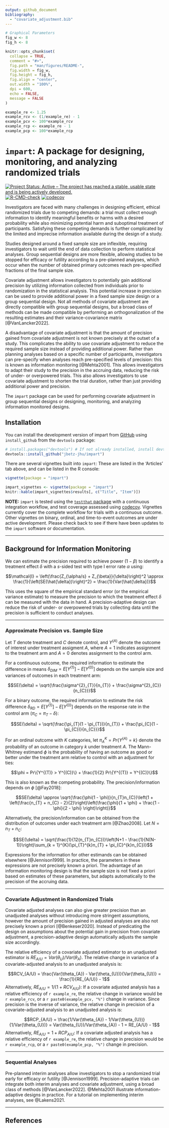 ```yaml
---
output: github_document
bibliography:
  - "covariate_adjustment.bib"
---
```


<!-- README.md is generated from README.Rmd. Please edit that file -->

```r
# Graphical Parameters
fig_w <- 8
fig_h <- 8

knitr::opts_chunk$set(
  collapse = TRUE,
  comment = "#>",
  fig.path = "man/figures/README-",
  fig.width = fig_w,
  fig.height = fig_h,
  fig.align = "center",
  out.width = "100%",
  dpi = 600,
  echo = FALSE,
  message = FALSE
)
```

```r
example_re <- 1.25
example_rcv <- (1/example_re) - 1
example_pcv <- 100*example_rcv
example_rcp <- example_re - 1
example_pcp <- 100*example_rcp
```

# `impart`: A package for designing, monitoring, and analyzing randomized trials

<!-- badges: start -->
[![Project Status: Active – The project has reached a stable, usable state and is being actively developed.](https://www.repostatus.org/badges/latest/active.svg)](https://www.repostatus.org/#active)
[![R-CMD-check](https://github.com/jbetz-jhu/impart/actions/workflows/R-CMD-check.yaml/badge.svg)](https://github.com/jbetz-jhu/impart/actions/workflows/R-CMD-check.yaml)
[![codecov](https://codecov.io/gh/jbetz-jhu/impart/graph/badge.svg?token=75LYU8AN1H)](https://codecov.io/gh/jbetz-jhu/impart)    
<!-- badges: end -->

Investigators are faced with many challenges in designing efficient, ethical randomized trials due to competing demands: a trial must collect enough information to identify meaningful benefits or harms with a desired probability while also minimizing potential harm and suboptimal treatment of participants. Satisfying these competing demands is further complicated by the limited and imprecise information available during the design of a study.

Studies designed around a fixed sample size are inflexible, requiring investigators to wait until the end of data collection to perform statistical analyses. Group sequential designs are more flexible, allowing studies to be stopped for efficacy or futility according to a pre-planned analyses, which occur when the number of obtained primary outcomes reach pre-specified fractions of the final sample size.

Covariate adjustment allows investigators to potentially gain additional precision by utilizing information collected from individuals prior to randomization in the statistical analysis. This potential increase in precision can be used to provide additional power in a fixed sample size design or a group sequential design. Not all methods of covariate adjustment are directly compatible with group sequential designs, but a broad class of methods can be made compatible by performing an orthogonalization of the resulting estimates and their variance-covariance matrix [@VanLancker2022].

A disadvantage of covariate adjustment is that the amount of precision gained from covariate adjustment is not known precisely at the outset of a study. This complicates the ability to use covariate adjustment to reduce the required sample size instead of providing additional power. Rather than planning analyses based on a specific number of participants, investigators can pre-specify when analyses reach pre-specified levels of precision: this is known as information monitoring [@Mehta2001]. This allows investigators to adapt their study to the precision in the accruing data, reducing the risk of under- or overpowered trials. This also allows investigators to use covariate adjustment to shorten the trial duration, rather than just providing additional power and precision.

The `impart` package can be used for performing covariate adjustment in group sequential designs or designing, monitoring, and analyzing information monitored designs.




## Installation

You can install the development version of impart from [GitHub](https://github.com/) using `install_github` from the `devtools` package:

```r
# install.packages("devtools") # If not already installed, install devtools
devtools::install_github("jbetz-jhu/impart")
```

There are several vignettes built into `impart`: These are listed in the 'Articles' tab above, and can be listed in the R console:

```r
vignette(package = "impart")
```

```r
impart_vignettes <- vignette(package = "impart")
knitr::kable(impart_vignettes$results[, c("Title", "Item")])
```

**NOTE:** `impart` is tested using the [`testthat` package](https://testthat.r-lib.org/) with a continuous integration workflow, and test coverage assessed using [codecov](https://codecov.io/gh/jbetz-jhu/impart). Vignettes currently cover the complete workflow for trials with a continuous outcome. Other vignettes on binary, ordinal, and time-to-event outcomes are under active development. Please check back to see if there have been updates to the `impart` software or documentation.




--------------------------------------------------------------------------------




## Background for Information Monitoring

We can estimate the precision required to achieve power $(1 - \beta)$ to identify a treatment effect $\delta$ with a $s$-sided test with type I error rate $\alpha$ using:

$$\mathcal{I} = \left(\frac{Z_{\alpha/s} + Z_{\beta}}{\delta}\right)^2 \approx \frac{1}{\left(SE(\hat{\delta})\right)^2} = \frac{1}{Var(\hat{\delta})}$$

This uses the square of the empirical standard error (or the empirical variance estimate) to measure the precision to which the treatment effect $\delta$ can be measured with the data in hand. A precision-adaptive design can reduce the risk of under- or overpowered trials by collecting data until the precision is sufficient to conduct analyses. 




--------------------------------------------------------------------------------




### Approximate Precision vs. Sample Size

Let $T$ denote treatment and $C$ denote control, and $Y^{(A)}$ denote the outcome of interest under treatment assigment $A$, where $A = 1$ indicates assignment to the treatment arm and $A = 0$ denotes assignment to the control arm.

For a continuous outcome, the required information to estimate the difference in means $\delta_{DIM} = E[Y^{(1)}] - E[Y^{(0)}]$ depends on the sample size and variances of outcomes in each treatment arm:

$$SE(\delta) = \sqrt{\frac{\sigma^{2}_{T}}{n_{T}} + \frac{\sigma^{2}_{C}}{n_{C}}}$$

For a binary outcome, the required information to estimate the risk difference $\delta_{RD} = E[Y^{(1)}] - E[Y^{(0)}]$ depends on the response rate in the control arm $(\pi_{C} = \pi_{T} - \delta)$:

$$SE(\delta) = \sqrt{\frac{\pi_{T}(1 - \pi_{T})}{n_{T}} + \frac{\pi_{C}(1 - \pi_{C})}{n_{C}}}$$ 

For an ordinal outcome with $K$ categories, let $\pi_{A}^{K} = Pr\{Y^{(A)} = k\}$ denote the probability of an outcome in category $k$ under treatment $A$. The Mann-Whitney estimand $\phi$ is the probability of having an outcome as good or better under the treatment arm relative to control with an adjustment for ties:

$$\phi = Pr\{Y^{(T)} > Y^{(C)}\} + \frac{1}{2} Pr\{Y^{(T)} = Y^{(C)}\}$$


This is also known as the competing probability. The precision/information depends on $\phi$ [@Fay2018]:

$$SE(\delta) \approx \sqrt{\frac{\phi(1 - \phi)}{n_{T}n_{C}}\left(1 + \left(\frac{n_{T} + n_{C} - 2}{2}\right)\left(\frac{\phi}{1 + \phi} + \frac{1 - \phi}{2 - \phi} \right)\right)}$$


Alternatively, the precision/information can be obtained from the distribution of outcomes under each treatment arm [@Zhao2008]. Let $N = n_{T} + n_{C}$:

$$SE(\delta) = \sqrt{\frac{1}{12(n_{T}n_{C})}\left(N+1 - \frac{1}{N(N-1)}\right)\sum_{k = 1}^{K}(\pi_{T}^{k}n_{T} + \pi_{C}^{k}n_{C})}$$

Expressions for the information for other estimands can be obtained elsewhere [@Jennison1999]. In practice, the parameters in these expressions are not precisely known a priori. The advantage of an information monitoring design is that the sample size is not fixed a priori based on estimates of these parameters, but adapts automatically to the precision of the accruing data.




--------------------------------------------------------------------------------




### Covariate Adjustment in Randomized Trials

Covariate adjusted analyses can also give greater precision than an unadjusted analyses without introducing more stringent assumptions, however the amount of precision gained in adjusted analyses are also not precisely known a priori [@Benkeser2020]. Instead of predicating the design on assumptions about the potential gain in precision from covariate adjustment, a precision-adaptive design automatically adjusts the sample size accordingly.

The relative efficiency of a covariate adjusted estimator to an unadjusted estimator is $RE_{A/U} = Var(\theta_{U})/Var(\theta_{A})$. The relative change in variance of a covariate-adjusted analysis to an unadjusted analysis is:

$$RCV_{A/U} = \frac{Var(\theta_{A}) - Var(\theta_{U})}{Var(\theta_{U})} = \frac{1}{RE_{A/U}} - 1$$
Alternatively, $RE_{A/U} = 1/(1 + RCV_{A/U})$: If a covariate adjusted analysis has a relative efficiency of `r example_re`, the relative change in variance would be `r example_rcv`, or a `r paste0(example_pcv, "%")` change in variance. Since precision is the inverse of variance, the relative change in precision of a covariate-adjusted analysis to an unadjusted analysis is:

$$RCP_{A/U} = \frac{1/Var(\theta_{A}) - 1/Var(\theta_{U})}{1/Var(\theta_{U})} = Var(\theta_{U})/Var(\theta_{A}) - 1 = RE_{A/U} - 1$$
Alternatively, $RE_{A/U} = 1 + RCP_{A/U}$: If a covariate adjusted analysis has a relative efficiency of `r example_re`, the relative change in precision would be `r example_rcp`, or a `r paste0(example_pcp, "%")` change in precision.




--------------------------------------------------------------------------------




### Sequential Analyses

Pre-planned interim analyses allow investigators to stop a randomized trial early for efficacy or futility [@Jennison1999]. Precision-adaptive trials can integrate both interim analyses and covariate adjustment, using a broad class of methods [@VanLancker2022]. @Mehta2001 illustrate information-adaptive designs in practice. For a tutorial on implementing interim analyses, see @Lakens2021.




--------------------------------------------------------------------------------




## References
